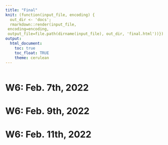 ```yaml
---
title: "Final"
knit: (function(input_file, encoding) {
  out_dir <- 'docs';
  rmarkdown::render(input_file,
 encoding=encoding,
 output_file=file.path(dirname(input_file), out_dir, 'final.html'))})
output:
  html_document:
    toc: true
    toc_float: TRUE
    theme: cerulean
---
```


```r

```

# W6: Feb. 7th, 2022 

# W6: Feb. 9th, 2022

# W6: Feb. 11th, 2022